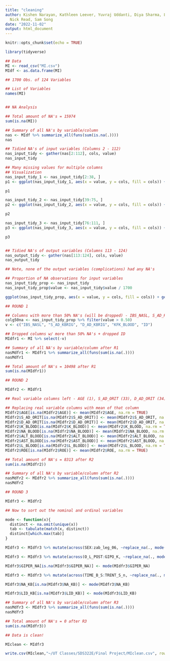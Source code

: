 ---
title: "cleaning"
author: Kishen Narayan, Kathleen Leever, Yuvraj Uddanti, Diya Sharma, Laura Nylykke,
  Nick Read, Sam Song
date: "2022-11-02"
output: html_document
---

```{r setup, include=FALSE}
knitr::opts_chunk$set(echo = TRUE)
```


```{r cars}

library(tidyverse)

## Data 
MI <- read_csv("MI.csv")
MIdf <- as.data.frame(MI)

## 1700 Obs. of 124 Variables 

## List of Variables 
names(MI)


## NA Analysis 

## Total amount of NA's = 15974
sum(is.na(MI))

## Summary of all NA's by variable/column
nas <- MIdf %>% summarize_all(funs(sum(is.na(.))))
nas

## Tidied NA's of input variables (Columns 2 - 112)
nas_input_tidy <- gather(nas[2:112], cols, value) 
nas_input_tidy

## Many missing values for multiple columns 
## Visualization 
nas_input_tidy_1 <- nas_input_tidy[2:38, ]
p1 <- ggplot(nas_input_tidy_1, aes(x = value, y = cols, fill = cols)) + geom_bar(stat = "identity", width = 0.9) + theme(axis.text.x = element_text(color = "black", size = 8), axis.line = element_line(color = "black"), legend.position = "none") + labs(title = "NA Count by Input Variables (Columns 2 through 38)") +   scale_x_continuous(limits = c(0,1700), expand = c(0, 0))

p1

nas_input_tidy_2 <- nas_input_tidy[39:75, ]
p2 <- ggplot(nas_input_tidy_2, aes(x = value, y = cols, fill = cols)) + geom_bar(stat = "identity", width = 0.9) + theme(axis.text.x = element_text(color = "black", size = 8), axis.line = element_line(color = "black"), legend.position = "none") + labs(title = "NA Count by Input Variables (Columns 39 through 75)") +   scale_x_continuous(limits = c(0,1700), expand = c(0, 0))

p2

nas_input_tidy_3 <- nas_input_tidy[76:111, ]
p3 <- ggplot(nas_input_tidy_3, aes(x = value, y = cols, fill = cols)) + geom_bar(stat = "identity", width = 0.9) + theme(axis.text.x = element_text(color = "black", size = 8), axis.line = element_line(color = "black"), legend.position = "none") + labs(title = "NA Count by Input Variables (Columns 76 through 111)") + scale_x_continuous(limits = c(0,1700), expand = c(0, 0))

p3


## Tidied NA's of output variables (Columns 113 - 124)
nas_output_tidy <- gather(nas[113:124], cols, value) 
nas_output_tidy

## Note, none of the output variables (complications) had any NA's 

## Proportion of NA observations for input variables 
nas_input_tidy_prop <- nas_input_tidy
nas_input_tidy_prop$value <- nas_input_tidy$value / 1700

ggplot(nas_input_tidy_prop, aes(x = value, y = cols, fill = cols)) + geom_bar(stat = "identity") + theme(axis.text.y = element_blank(), axis.ticks.y = element_blank(), axis.line = element_line(color = "black"), legend.position = "none") + geom_bar(data = nas_input_tidy_prop[(nas_input_tidy_prop$cols == "IBS_NASL"), ], stat = "identity", fill = "black") + geom_bar(data = nas_input_tidy_prop[(nas_input_tidy_prop$cols == "S_AD_KBRIG"), ], stat = "identity", fill = "black") + geom_bar(data = nas_input_tidy_prop[(nas_input_tidy_prop$cols == "S_AD_KBRIG"), ], stat = "identity", fill = "black") + geom_bar(data = nas_input_tidy_prop[(nas_input_tidy_prop$cols == "D_AD_KBRIG"), ], stat = "identity", fill = "black") + geom_bar(data = nas_input_tidy_prop[(nas_input_tidy_prop$cols == "KFK_BLOOD"), ], stat = "identity", fill = "black") + scale_x_continuous(limits = c(0,1), expand = c(0, 0)) + labs(title = "NA Proportion by Input Variables")

## ROUND 1 

## Columns with more than 50% NA's (will be dropped) - IBS_NASL, S_AD_KBRIG, D_AD_KBRIG, KFK_BLOOD
colg50na <- nas_input_tidy_prop %>% filter(value > 0.50)
v <- c("IBS_NASL", "S_AD_KBRIG", "D_AD_KBRIG", "KFK_BLOOD", "ID")

## Dropped columns w/ more than 50% NA's + dropped ID
MIdfr1 <- MI %>% select(-v) 

## Summary of all NA's by variable/column after R1 
nasMdfr1 <- MIdfr1 %>% summarize_all(funs(sum(is.na(.))))
nasMdfr1

## Total amount of NA's = 10498 after R1
sum(is.na(MIdfr1))

## ROUND 2 

MIdfr2 <- MIdfr1

## Real variable columns left - AGE (1), S_AD_ORIT (33), D_AD_ORIT (34), K_BLOOD (80), NA_BLOOD (82), ALT_BLOOD (83), AST_BLOOD (84), L_BLOOD (85), ROE (86)

## Replacing real variable columns with mean of that column
MIdfr2$AGE[is.na(MIdfr2$AGE)] <- mean(MIdfr2$AGE, na.rm = TRUE)
MIdfr2$S_AD_ORIT[is.na(MIdfr2$S_AD_ORIT)] <- mean(MIdfr2$S_AD_ORIT, na.rm = TRUE)
MIdfr2$D_AD_ORIT[is.na(MIdfr2$D_AD_ORIT)] <- mean(MIdfr2$D_AD_ORIT, na.rm = TRUE)
MIdfr2$K_BLOOD[is.na(MIdfr2$K_BLOOD)] <- mean(MIdfr2$K_BLOOD, na.rm = TRUE)
MIdfr2$NA_BLOOD[is.na(MIdfr2$NA_BLOOD)] <- mean(MIdfr2$NA_BLOOD, na.rm = TRUE)
MIdfr2$ALT_BLOOD[is.na(MIdfr2$ALT_BLOOD)] <- mean(MIdfr2$ALT_BLOOD, na.rm = TRUE)
MIdfr2$AST_BLOOD[is.na(MIdfr2$AST_BLOOD)] <- mean(MIdfr2$AST_BLOOD, na.rm = TRUE)
MIdfr2$L_BLOOD[is.na(MIdfr2$L_BLOOD)] <- mean(MIdfr2$L_BLOOD, na.rm = TRUE)
MIdfr2$ROE[is.na(MIdfr2$ROE)] <- mean(MIdfr2$ROE, na.rm = TRUE)

## Total amount of NA's = 8313 after R2 
sum(is.na(MIdfr2))

## Summary of all NA's by variable/column after R2 
nasMdfr2 <- MIdfr2 %>% summarize_all(funs(sum(is.na(.))))
nasMdfr2

## ROUND 3 

MIdfr3 <- MIdfr2

## Now to sort out the nominal and ordinal variables 

mode <- function(x){
  distinct <- na.omit(unique(x))
  tab <- tabulate(match(x, distinct))
  distinct[which.max(tab)]
}

MIdfr3 <- MIdfr3 %>% mutate(across(SEX:zab_leg_06, ~replace_na(., mode(.))))

MIdfr3 <- MIdfr3 %>% mutate(across(O_L_POST:GIPO_K, ~replace_na(., mode(.))))

MIdfr3$GIPER_NA[is.na(MIdfr3$GIPER_NA)] <- mode(MIdfr3$GIPER_NA)

MIdfr3 <- MIdfr3 %>% mutate(across(TIME_B_S:TRENT_S_n, ~replace_na(., mode(.))))

MIdfr3$NA_KB[is.na(MIdfr3$NA_KB)] <- mode(MIdfr3$NA_KB)

MIdfr3$LID_KB[is.na(MIdfr3$LID_KB)] <- mode(MIdfr3$LID_KB)

## Summary of all NA's by variable/column after R3 
nasMdfr3 <- MIdfr3 %>% summarize_all(funs(sum(is.na(.))))
nasMdfr3

## Total amount of NA's = 0 after R3 
sum(is.na(MIdfr3))

## Data is clean! 

MIclean <- MIdfr3

write.csv(MIclean,"~/UT Classes/SDS322E/Final Project/MIclean.csv", row.names = FALSE)
```
